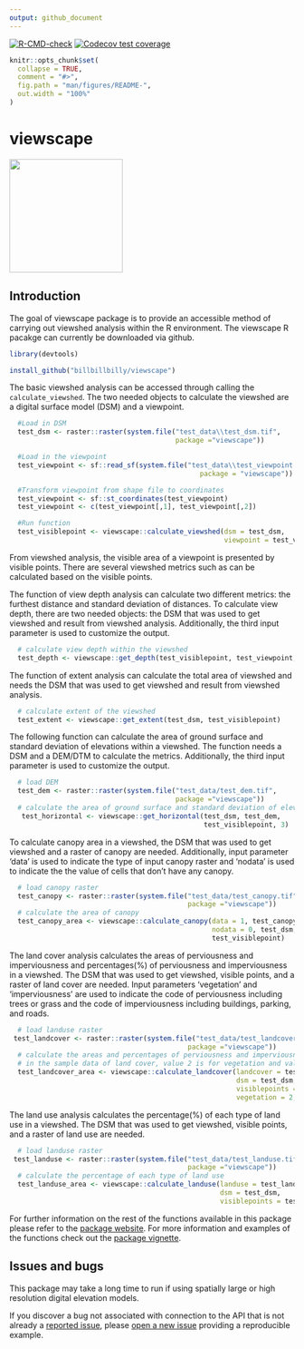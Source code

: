 ```yaml
---
output: github_document
---
```


<!-- badges: start -->
  [![R-CMD-check](https://github.com/billbillbilly/viewscape/workflows/R-CMD-check/badge.svg)](https://github.com/billbillbilly/viewscape/actions)
  [![Codecov test coverage](https://codecov.io/github/billbillbilly/viewscape/branch/master/graph/badge.svg)](https://codecov.io/github/billbillbilly/viewscape?branch=master)
  <!-- badges: end -->

```r
knitr::opts_chunk$set(
  collapse = TRUE,
  comment = "#>",
  fig.path = "man/figures/README-",
  out.width = "100%"
)
```
# viewscape

<p align="left">

<img src=".//man//figures//viewscape_hex.png" height="200">

</p>

## Introduction


The goal of viewscape package is to provide an accessible method of carrying out viewshed analysis within the R environment. The viewscape R pacakge can currently be downloaded via github.

```r
library(devtools)

install_github("billbillbilly/viewscape")

```

The basic viewshed analysis can be accessed through calling the `calculate_viewshed`. The two needed objects to calculate the viewshed are a digital surface model (DSM) and a viewpoint.

```r
  #Load in DSM
  test_dsm <- raster::raster(system.file("test_data\\test_dsm.tif",
                                         package ="viewscape"))

  #Load in the viewpoint
  test_viewpoint <- sf::read_sf(system.file("test_data\\test_viewpoint.shp",
                                               package = "viewscape"))

  #Transform viewpoint from shape file to coordinates 
  test_viewpoint <- sf::st_coordinates(test_viewpoint)
  test_viewpoint <- c(test_viewpoint[,1], test_viewpoint[,2])

  #Run function
  test_visiblepoint <- viewscape::calculate_viewshed(dsm = test_dsm,
                                                     viewpoint = test_viewpoint)
```

From viewshed analysis, the visible area of a viewpoint is presented by visible points. There are several viewshed metrics such as can be calculated based on the visible points.

The function of view depth analysis can calculate two different metrics: the furthest distance and standard deviation of distances. To calculate view depth, there are two needed objects: the DSM that was used to get viewshed and result from viewshed analysis. Additionally, the third input parameter is used to customize the output.

```r
  # calculate view depth within the viewshed
  test_depth <- viewscape::get_depth(test_visiblepoint, test_viewpoint, 3)
```

The function of extent analysis can calculate the total area of viewshed and needs the DSM that was used to get viewshed and result from viewshed analysis. 

```r
  # calculate extent of the viewshed
  test_extent <- viewscape::get_extent(test_dsm, test_visiblepoint)
```

The following function can calculate the area of ground surface and standard deviation of elevations within a viewshed. The function needs a DSM and a DEM/DTM to calculate the metrics. Additionally, the third input parameter is used to customize the output.

```r
  # load DEM
  test_dem <- raster::raster(system.file("test_data/test_dem.tif",
                                         package ="viewscape"))
  # calculate the area of ground surface and standard deviation of elevations
   test_horizontal <- viewscape::get_horizontal(test_dsm, test_dem, 
                                                test_visiblepoint, 3)
```

To calculate canopy area in a viewshed, the DSM that was used to get viewshed and a raster of canopy are needed. Additionally, input parameter 'data' is used to indicate the type of input canopy raster and 'nodata' is used to indicate the the value of cells that don't have any canopy.

```r
  # load canopy raster
  test_canopy <- raster::raster(system.file("test_data/test_canopy.tif",
                                            package ="viewscape"))
  # calculate the area of canopy
  test_canopy_area <- viewscape::calculate_canopy(data = 1, test_canopy, 
                                                  nodata = 0, test_dsm, 
                                                  test_visiblepoint)
```

The land cover analysis calculates the areas of perviousness and imperviousness and percentages(%) of perviousness and imperviousness in a viewshed. The DSM that was used to get viewshed, visible points, and a raster of land cover are needed. Input parameters 'vegetation' and 'imperviousness' are used to indicate the code of perviousness including trees or grass and the code of imperviousness including buildings, parking, and roads.

```r
  # load landuse raster
 test_landcover <- raster::raster(system.file("test_data/test_landcover.tif",
                                            package ="viewscape"))
  # calculate the areas and percentages of perviousness and imperviousness 
  # in the sample data of land cover, value 2 is for vegetation and value 4 is for imperviousness
  test_landcover_area <- viewscape::calculate_landcover(landcover = test_landcover, 
                                                        dsm = test_dsm,
                                                        visiblepoints = test_visiblepoint,
                                                        vegetation = 2, imperviousness = 4)
```

The land use analysis calculates the percentage(%) of each type of land use in a viewshed. The DSM that was used to get viewshed, visible points, and a raster of land use are needed.

```r
  # load landuse raster
 test_landuse <- raster::raster(system.file("test_data/test_landuse.tif",
                                            package ="viewscape"))
  # calculate the percentage of each type of land use  
  test_landuse_area <- viewscape::calculate_landuse(landuse = test_landuse, 
                                                    dsm = test_dsm,
                                                    visiblepoints = test_visiblepoint)
```

For further information on the rest of the functions available in this package please refer to the [package website](https://billbillbilly.github.io/viewscape/). For more information and examples of the functions check out the [package vignette](needs to be created).

## Issues and bugs

This package may take a long time to run if using spatially large or high resolution digital elevation models. 

If you discover a bug not associated with connection to the API that is not already a [reported issue](https://github.com/billbillbilly/viewscape/issues), please [open a new issue](https://github.com/billbillbilly/viewscape/issues/new) providing a reproducible example.
